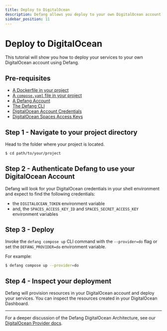 ```yaml
---
title: Deploy to DigitalOcean
description: Defang allows you deploy to your own DigitalOcean account.
sidebar_position: 11
---
```


# Deploy to DigitalOcean

This tutorial will show you how to deploy your services to your own DigitalOcean account using Defang.

## Pre-requisites
* [A Dockerfile in your project](https://docs.docker.com/get-started/docker-concepts/building-images/writing-a-dockerfile/)
* [A `compose.yaml` file in your project](https://docs.docker.com/compose/gettingstarted/)
* [A Defang Account](/docs/concepts/authentication)
* [The Defang CLI](/docs/getting-started#install-the-defang-cli)
* [DigitalOcean Account Credentials](/docs/providers/digitalocean#getting-started)
* [DigitalOcean Spaces Access Keys](/docs/providers/digitalocean#getting-started)

## Step 1 - Navigate to your project directory

Head to the folder where your project is located.
```bash
$ cd path/to/your/project
```

## Step 2 - Authenticate Defang to use your DigitalOcean Account

Defang will look for your DigitalOcean credentials in your shell environment and expect to find the following credentials:
* the `DIGITALOCEAN_TOKEN` environment variable
* and, the `SPACES_ACCESS_KEY_ID` and `SPACES_SECRET_ACCESS_KEY` environment variables

## Step 3 - Deploy

Invoke the `defang compose up` CLI command with the `--provider=do` flag or set the `DEFANG_PROVIDER=do` environment variable.

For example:

```bash
$ defang compose up --provider=do
```

## Step 4 - Inspect your deployment

Defang will provision resources in your DigitalOcean account and deploy your services. You can inspect the resources created in your DigitalOcean Dashboard.

***

For a deeper discussion of the Defang DigitalOcean Architecture, see our [DigitalOcean Provider docs](/docs/providers/digitalocean).

